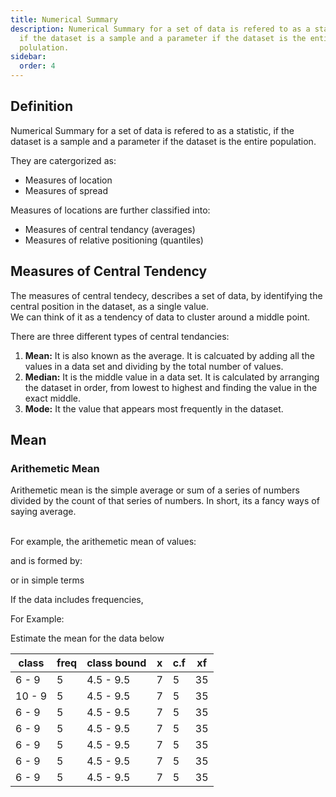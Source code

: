 ```yaml
---
title: Numerical Summary
description: Numerical Summary for a set of data is refered to as a statistic
  if the dataset is a sample and a parameter if the dataset is the entire
  polulation.
sidebar:
  order: 4
---
```



## Definition

Numerical Summary for a set of data is refered to as a statistic, if the dataset
is a sample and a parameter if the dataset is the entire population.

They are catergorized as:
- Measures of location 
- Measures of spread

Measures of locations are further classified into:
- Measures of central tendancy (averages)
- Measures of relative positioning (quantiles)

## Measures of Central Tendency

The measures of central tendecy, describes a set of data, by identifying the central
position in the dataset, as a single value. <br />
We can think of it as a tendency of data to cluster around a middle point.

There are three different types of central tendancies:

1. **Mean:** It is also known as the average. It is calcuated by adding all the values
in a data set and dividing by the total number of values.
2. **Median:** It is the middle value in a data set. It is calculated by arranging
the dataset in order, from lowest to highest and finding the value in the exact
middle.
3. **Mode:** It the value that appears most frequently in the dataset. 

## Mean

### Arithemetic Mean

Arithemetic mean is the simple average or sum of a series of numbers divided by
the count of that series of numbers. In short, its a fancy ways of saying average.

<SimpleLatex formula="=\frac{\text{sum of all numbers}}{\text{total number of numbers}}" />
<br />

<div>For example, the arithemetic mean of values:</div>

<SimpleLatex class="inline-block" formula="x_1, x_2, \cdots, x_n" /> 

<SimpleLatex formula = "{\displaystyle = \frac{x_1 + x_2 + \cdots + x_n}{n}}" />

and is formed by:

<SimpleLatex 
  formula= "{
    \displaystyle
    \bar{x}=\sum _{i=1}^{n} \frac{Xi}{n} 
  }"
/>

or in simple terms 

<SimpleLatex formula="{\displaystyle =\frac{\sum x}{n}}" />

If the data includes frequencies,

<SimpleLatex formula="{\displaystyle =\frac{\sum fx}{\sum f}}" />

For Example:

Estimate the mean for the data below

| class | freq | class bound | x | c.f | xf |
|-------|------|-------------|----------|-----|----|
| 6 - 9 | 5 | 4.5 - 9.5 | 7 | 5 | 35 |
| 10 - 9 | 5 | 4.5 - 9.5 | 7 | 5 | 35 |
| 6 - 9 | 5 | 4.5 - 9.5 | 7 | 5 | 35 |
| 6 - 9 | 5 | 4.5 - 9.5 | 7 | 5 | 35 |
| 6 - 9 | 5 | 4.5 - 9.5 | 7 | 5 | 35 |
| 6 - 9 | 5 | 4.5 - 9.5 | 7 | 5 | 35 |
| 6 - 9 | 5 | 4.5 - 9.5 | 7 | 5 | 35 |





